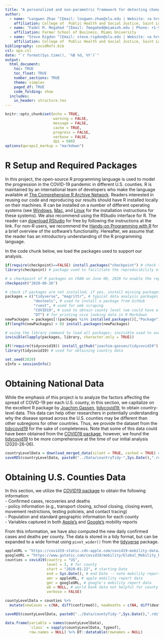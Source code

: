 ```yaml
---
title: "A personalized and non-parametric framework for detecting changes in gait cycles"
author:
  - name: "Longwen Zhao ^[Email: longwen.zhao@slu.edu | Website: <a href=\"https://www.linkedin.com/in/saeb-ragani-lamooki-123a9658/\">LinkedIn</a>]"
    affiliation: College of  Public Health and Social Justice, Saint Louis University
  - name: "Fadel M. Megahed ^[Email: fmegahed@miamioh.edu | Phone: +1-513-529-4185 | Website: <a href=\"https://miamioh.edu/fsb/directory/?up=/directory/megahefm\">Miami University Official</a>]"
    affiliation: Farmer School of Business, Miami University
  - name: "Steve Rigdon ^[Email: steve.rigdon@slu.edu | Website: <a href=\"https://www.slu.edu/public-health-social-justice/faculty/rigdon-steven.php\">Saint Louis University Official</a>]"
    affiliation: College of  Public Health and Social Justice, Saint Louis University
bibliography: covidRefs.bib
csl: apa.csl
date: "`r format(Sys.time(), '%B %d, %Y')`"
output: 
  html_document:
    toc: TRUE
    toc_float: TRUE
    number_sections: TRUE
    theme: simplex
    paged_df: TRUE
    code_folding: show
  includes:
    in_header: structure.tex
---
```


```r
knitr::opts_chunk$set(echo = TRUE,
                      warning = FALSE,
                      message = FALSE,
                      cache = TRUE,
                      progress = FALSE, 
                      verbose = FALSE,
                      dpi = 600)
options(qwraps2_markup = "markdown")
```

# R Setup and Required Packages
In this project, the open-source R programming language is used to model the progression in the COVID-19 pandemic in different U.S. counties. R is maintained by an international team of developers who make the language available at [The Comprehensive R Archive Network](https://cran.r-project.org/). Readers interested in reusing our code and reproducing our results should have R installed locally on their machines. R can be installed on a number of different operating systems (see [Windows](https://cran.r-project.org/bin/windows/), [Mac](https://cran.r-project.org/bin/macosx/), and [Linux](https://cran.r-project.org/bin/linux/) for the installation instructions for these systems). We also recommend using the RStudio interface for R. The reader can [download RStudio](http://www.rstudio.com/ide) for free by following the instructions at the link. For non-R users, we recommend the [Hands-on Programming with R](https://rstudio-education.github.io/hopr/packages.html) for a brief overview of the software's functionality. Hereafter, we assume that the reader has an introductory understanding of the R programming language.

In the code chunk below, we load the packages used to support our analysis.

```r
if(require(checkpoint)==FALSE) install.packages("checkpoint") # check to see if checkpoint is installed; if not, install it
library(checkpoint) # package used to facilitate the reproducibility of our work

# a checkpoint of R packages on CRAN on June 08, 2020 to enable the reproduction of our work in the future
checkpoint("2020-06-26")

# check if packages are not installed; if yes, install missing packages
packages = c("tidyverse", "magrittr", # typical data analysis packages
             "devtools", # used to install a package from GitHub
             "rvest", # used for web scraping
             "COVID19", # used to obtain county level (we could have also used for country level)
             "DT") # for printing nice looking data in R Markdown
newPackages = packages[!(packages %in% installed.packages()[,"Package"])]
if(length(newPackages) > 0) install.packages(newPackages)

# using the library command to load all packages; invisible used to avoid printing all packages and dependencies used
invisible(lapply(packages, library, character.only = TRUE))

if(!require(tidycovid19)) install_github("joachim-gassen/tidycovid19") # install tidycovid19 from GitHub if not installed
library(tidycovid19) # used for obtaining country data

set.seed(2020)
sInfo = sessionInfo()
```

# Obtaining National Data
While the emphasis of this project is to analyze the factors affecting the spread of COVID-19 per each U.S. county, in this section, we capitalize on the excellent R package by [Joachim Gassen](https://github.com/joachim-gassen), [tidycovid19](https://github.com/joachim-gassen/tidycovid19), to obtain country-level data. This data can help other researchers in potentially understanding why the disease spread across the U.S. counties may be different than other subregions for other countries. Thus, we provide the dataset from the [tidycovid19](https://github.com/joachim-gassen/tidycovid19) for the sake of completeness. Note that some of this data could have been obtained from the [COVID19 package](https://cran.r-project.org/web/packages/COVID19/COVID19.pdf), however, we found the [tidycovid19](https://github.com/joachim-gassen/tidycovid19) to be more comprehensive at the time of our initial analysis (2020-26-06).

```r
countryLevelData = download_merged_data(silent = TRUE, cached = TRUE) # download all the country level data
saveRDS(countryLevelData, paste0("../Data/countryTidy-",Sys.Date(),".rds"))
```


# Obtaining U.S. Counties Data
In this section, we utilize the [COVID19 package](https://cran.r-project.org/web/packages/COVID19/COVID19.pdf) to obtain the following information:  
    - Confirmed cases, recoveries and deaths    
    - policy information (e.g., transport closing, school closing, closing event, movement restrictions, testing policieis, and contact tracing)  
    - Population and standard geographic information for each county  
    - Variables captured in both [Apple's](https://www.apple.com/covid19/mobility) and [Google's](https://www.google.com/covid19/mobility/index.html?hl=en) mobility reports

From this information, we have also computed the new daily confirmed cases and deaths per county. The data is stored in a tidy format, but can be expanded to a wide format using `pivot_wider()` from the [tidyverse](https://www.tidyverse.org/) package.

```r
appleURL = "https://covid19-static.cdn-apple.com/covid19-mobility-data/2010HotfixDev29/v3/en-us/applemobilitytrends-2020-06-24.csv" # inspected from https://www.apple.com/covid19/mobility
googleURL = "https://www.gstatic.com/covid19/mobility/Global_Mobility_Report.csv"
counties = covid19(country = "US", 
                   level = 3, # for county
                   start = "2020-01-22", # starting Date
                   end = Sys.Date(), # end Date -- note mobility reports typically lags by a few days
                   amr = appleURL, # apple mobility report data
                   gmr = googleURL, # google's mobility report data
                   wb = NULL, # world bank data not helpful for county level analysis
                   verbose = FALSE)

countyLevelData = counties %>% 
  mutate(newCases = c(NA, diff(confirmed)), newDeaths = c(NA, diff(deaths) ) )

saveRDS(countyLevelData, paste0("../Data/countyTidy-",Sys.Date(),".rds"))

data.frame(variable = names(countyLevelData), 
           `class` = sapply(countyLevelData, typeof),
           row.names = NULL) %>% DT::datatable(rownames = NULL)
```

